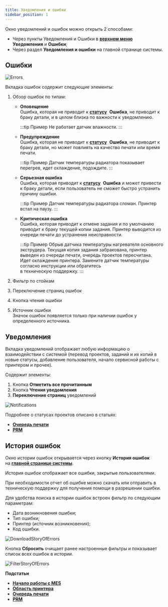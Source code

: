 ```yaml
---
title: Уведомления и ошибки
sidebar_position: 1
---
```

Окно уведомлений и ошибок можно открыть 2 способами:

- Через пункты Уведомления и Ошибки в [**верхнем меню**](/docs/StartWithMES/#главная-страница) 
**Уведомления** и **Ошибки**;
- Через раздел **Уведомления и ошибки** на главной странице системы.

## Ошибки 

![Errors](./img/Errors.png)

Вкладка ошибок содержит следующие элементы:

1. Обзор ошибок по типам:
   - **Оповещение**\
      Ошибка, которая не приводит к [**статусу**](/docs/StartWithMES/PrinterArea#статусы-принтеров) 
      **Ошибка**, не приводит к браку детали, и в целом близка по важности к уведомлению.

      :::tip Пример
          Не работает датчик влажности.
      :::

   - **Предупреждение**\
      Ошибка, которая не приводит к [**статусу**](/docs/StartWithMES/PrinterArea#статусы-принтеров) 
      **Ошибка**, не приводит к браку детали, но может повлиять на качество печати или время печати.

      :::tip Пример
          Датчик температуры радиатора показывает перегрев, идет охлаждение, подождите.
      :::

   - **Серьезная ошибка**\
      Ошибка, которая приводит к [**статусу**](/docs/StartWithMES/PrinterArea#статусы-принтеров) 
      **Ошибка** и может привести к браку детали, если пользователь не сможет быстро устранить 
      причину ошибки.

      :::tip Пример
          Датчик температуры радиатора сломан. Принтер встал на паузу.
      :::

   - **Критическая ошибка**\
      Ошибка, которая приводит к отмене задания и по умолчанию приводит к браку текущей копии задания. 
      Принтер выводится из очереди печати до устранения неисправности.

      :::tip Пример
          Обрыв датчика температуры нагревателя основного экструдера. Текущая копия задания забракована, 
          принтер выведен из очереди печати, очередь проектов пересчитана. Идет охлаждение принтера. 
          Замените датчик температуры согласно инструкции или обратитесь\
          в техническую поддержку.
      :::

2. Фильтр по стойкам
3. Переключение страниц ошибок
4. Кнопка чтения ошибки
5. Источник ошибки\
   Значок ошибок появляется только при наличии ошибок у определенного источника.

## Уведомления

Вкладка уведомлений отображает любую информацию о взаимодействии с системой (перевод проектов, заданий и их 
копий в новые статусы, добавление пользователя, начало сервисной работы с принтером и прочее).

Содержит элементы:

1. Кнопка **Отметить все прочитанным**
2. Кнопка **Чтения уведомления**
3. **Переключение страниц** уведомлений

![Notifications](./img/Notifications.png)

Подробнее о статусах проектов описано в статьях:

- [**Очередь печати**](/docs/StartWithMES/PrintQueue/#жизненный-цикл-проектов)
- [**PRM**](/docs/PRM)

## История ошибок 

Окно истории ошибок открывается через кнопку **История ошибок** на [**главной странице системы**](/docs/StartWithMES/#главная-страница).

История ошибок отображает все ошибки, закрытые пользователями.

При необходимости отчет об ошибке можно скачать или отправить в техническую поддержку для 
получения помощи в разрешении ошибки.

Для удобства поиска в истории ошибок встроен фильтр по следующим параметрам:

- Дата возникновения ошибки;
- Тип ошибки;
- Принтер (источник возникновения);
- Код ошибки.

![DownloadStoryOfErrors](./img/DownloadStoryOfErrors.png)

Кнопка **Сбросить** очищает ранее настроенные фильтры и показывает список всех ошибок в истории.

![FilterStoryOfErrors](./img/FilterStoryOfErrors.png)

**Подстатьи**
- [**Начало работы с MES**](https://mes-docs.onrender.com/docs/StartWithMES/)
- [**Область принтера**](https://mes-docs.onrender.com/docs/StartWithMES/PrinterArea)
- [**Очередь печати**](https://mes-docs.onrender.com/docs/StartWithMES/PrintQueue/)
- [**PRM**](https://mes-docs.onrender.com/docs/PRM)